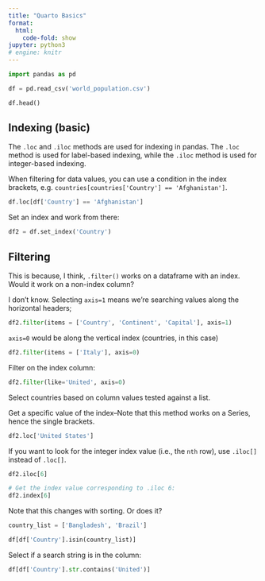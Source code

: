 ```yaml
---
title: "Quarto Basics"
format:
  html:
    code-fold: show
jupyter: python3
# engine: knitr
---
```



```python

import pandas as pd

```


```python

df = pd.read_csv('world_population.csv')

df.head()

```

## Indexing (basic)

The `.loc` and `.iloc` methods are used for indexing in pandas. The `.loc` method is used for label-based indexing, while the `.iloc` method is used for integer-based indexing.

When filtering for data values, you can use a condition in the index brackets, e.g. `countries[countries['Country'] == 'Afghanistan']`.
```python

df.loc[df['Country'] == 'Afghanistan']

```

Set an index and work from there:

```python

df2 = df.set_index('Country')
```

## Filtering

This is because, I think, `.filter()` works on a dataframe with an index. Would it work on a non-index column?

I don't know. Selecting `axis=1` means we're searching values along the horizontal headers; 

```python
df2.filter(items = ['Country', 'Continent', 'Capital'], axis=1)
```

`axis=0` would be along the vertical index (countries, in this case)

```python
df2.filter(items = ['Italy'], axis=0)
```

Filter on the index column:

```python
df2.filter(like='United', axis=0)
```

Select countries based on column values tested against a list.

Get a specific value of the index--Note that this method works on a Series, hence the single brackets.

```python
df2.loc['United States']
```

If you want to look for the integer index value (i.e., the `nth` row), use `.iloc[]` instead of `.loc[]`.

```python
df2.iloc[6]

# Get the index value corresponding to .iloc 6:
df2.index[6]
```

Note that this changes with sorting. Or does it?

```python

country_list = ['Bangladesh', 'Brazil']

df[df['Country'].isin(country_list)]

```

Select if a search string is in the column:

```python

df[df['Country'].str.contains('United')]
```